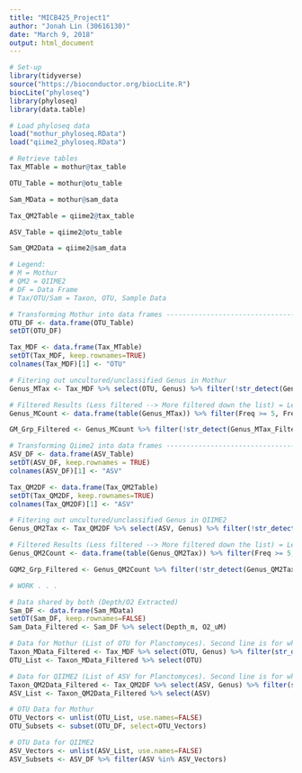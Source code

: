 ```yaml
---
title: "MICB425_Project1"
author: "Jonah Lin (30616130)"
date: "March 9, 2018"
output: html_document
---
```


```r
# Set-up
library(tidyverse)
source("https://bioconductor.org/biocLite.R")  
biocLite("phyloseq")
library(phyloseq)
library(data.table)

# Load phyloseq data
load("mothur_phyloseq.RData")
load("qiime2_phyloseq.RData")

# Retrieve tables
Tax_MTable = mothur@tax_table

OTU_Table = mothur@otu_table

Sam_MData = mothur@sam_data

Tax_QM2Table = qiime2@tax_table

ASV_Table = qiime2@otu_table

Sam_QM2Data = qiime2@sam_data

# Legend:
# M = Mothur
# QM2 = QIIME2
# DF = Data Frame
# Tax/OTU/Sam = Taxon, OTU, Sample Data

# Transforming Mothur into data frames --------------------------------------------------MOTHUR CODE BELOW--------------------------------------
OTU_DF <- data.frame(OTU_Table)
setDT(OTU_DF)

Tax_MDF <- data.frame(Tax_MTable)
setDT(Tax_MDF, keep.rownames=TRUE)
colnames(Tax_MDF)[1] <- "OTU"

# Fitering out uncultured/unclassified Genus in Mothur
Genus_MTax <- Tax_MDF %>% select(OTU, Genus) %>% filter(!str_detect(Genus, 'uncultured'), !str_detect(Genus, 'unclassified'))

# Filtered Results (Less filtered --> More filtered down the list) = Less Filtered (Genus_MCount) and More Filtered (GM_Grp_Fitered)
Genus_MCount <- data.frame(table(Genus_MTax)) %>% filter(Freq >= 5, Freq < 50)

GM_Grp_Filtered <- Genus_MCount %>% filter(!str_detect(Genus_MTax_Filtered, 'group'), !str_detect(Genus_MTax_Filtered, '_ge'), !str_detect(Genus_MTax_Filtered, 'clade'))

# Transforming Qiime2 into data frames --------------------------------------------------QIIME2 CODE BELOW--------------------------------------
ASV_DF <- data.frame(ASV_Table)
setDT(ASV_DF, keep.rownames = TRUE)
colnames(ASV_DF)[1] <- "ASV"

Tax_QM2DF <- data.frame(Tax_QM2Table)
setDT(Tax_QM2DF, keep.rownames=TRUE)
colnames(Tax_QM2DF)[1] <- "ASV"

# Fitering out uncultured/unclassified Genus in QIIME2
Genus_QM2Tax <- Tax_QM2DF %>% select(ASV, Genus) %>% filter(!str_detect(Genus, 'uncultured'), !str_detect(Genus, 'unclassified'))

# Filtered Results (Less filtered --> More filtered down the list) = Less Filtered (Genus_QM2Count) and More Filtered (GQM2_Grp_Fitered)
Genus_QM2Count <- data.frame(table(Genus_QM2Tax)) %>% filter(Freq >= 5, Freq < 50)

GQM2_Grp_Filtered <- Genus_QM2Count %>% filter(!str_detect(Genus_QM2Tax_Filtered, 'group'), !str_detect(Genus_QM2Tax_Filtered, '_ge'), !str_detect(Genus_QM2Tax_Filtered, 'clade'))

# WORK . . .

# Data shared by both (Depth/O2 Extracted)
Sam_DF <- data.frame(Sam_MData)
setDT(Sam_DF, keep.rownames=FALSE)
Sam_Data_Filtered <- Sam_DF %>% select(Depth_m, O2_uM)

# Data for Mothur (List of OTU for Planctomyces). Second line is for when you don't trust the first line (LUL)
Taxon_MData_Filtered <- Tax_MDF %>% select(OTU, Genus) %>% filter(str_detect(Genus, 'Planctomyces'))
OTU_List <- Taxon_MData_Filtered %>% select(OTU)

# Data for QIIME2 (List of ASV for Planctomyces). Second line is for when you don't trust the first line (LUL)
Taxon_QM2Data_Filtered <- Tax_QM2DF %>% select(ASV, Genus) %>% filter(str_detect(Genus, 'Planctomyces'))
ASV_List <- Taxon_QM2Data_Filtered %>% select(ASV)

# OTU Data for Mothur
OTU_Vectors <- unlist(OTU_List, use.names=FALSE)
OTU_Subsets <- subset(OTU_DF, select=OTU_Vectors)

# OTU Data for QIIME2
ASV_Vectors <- unlist(ASV_List, use.names=FALSE)
ASV_Subsets <- ASV_DF %>% filter(ASV %in% ASV_Vectors)

```